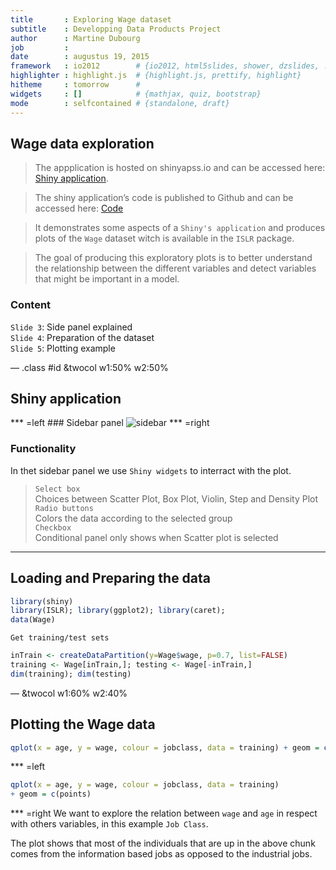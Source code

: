 ```yaml
---
title       : Exploring Wage dataset
subtitle    : Developping Data Products Project 
author      : Martine Dubourg
job         : 
date        : augustus 19, 2015
framework   : io2012        # {io2012, html5slides, shower, dzslides, ...}
highlighter : highlight.js  # {highlight.js, prettify, highlight}
hitheme     : tomorrow      # 
widgets     : []            # {mathjax, quiz, bootstrap}
mode        : selfcontained # {standalone, draft}
---
```


## Wage data exploration

>  The appplication is hosted on shinyapss.io and can be accessed here: [Shiny application](https://denitram.shinyapps.io/shiny_test).  

>  The shiny application's code is published to Github and can be accessed here: [Code](https://github.com/denitram/wage_shiny_app.git)


>  It demonstrates some aspects of a `Shiny's application` and produces plots of the `Wage` dataset witch is available in the `ISLR` package.  

>  The goal of producing this exploratory plots is to better understand the relationship between the different variables and detect variables that might be important in a model.

### Content

`Slide 3`: Side panel explained  
`Slide 4`: Preparation of the dataset  
`Slide 5`: Plotting example  

--- .class #id &twocol w1:50% w2:50%

## Shiny application

*** =left
### Sidebar panel
![sidebar](./assets/img/sidebar.png)
*** =right

### Functionality
In thet sidebar panel we use `Shiny widgets` to interract with the plot. 

>  `Select box`  
   Choices between Scatter Plot, Box Plot, Violin, Step and Density Plot  
>  `Radio buttons`  
   Colors the data according to the selected group  
>  `Checkbox`  
   Conditional panel only shows when Scatter plot is selected 

--- 

## Loading and Preparing the data

```r
library(shiny)
library(ISLR); library(ggplot2); library(caret);
data(Wage)
```

`Get training/test sets`  
```r
inTrain <- createDataPartition(y=Wage$wage, p=0.7, list=FALSE)
training <- Wage[inTrain,]; testing <- Wage[-inTrain,]
dim(training); dim(testing)
```

--- &twocol w1:60% w2:40%

## Plotting the Wage data

```r
qplot(x = age, y = wage, colour = jobclass, data = training) + geom = c(points) 
```

*** =left
```r
qplot(x = age, y = wage, colour = jobclass, data = training) 
+ geom = c(points) 
```

*** =right
We want to explore the relation between `wage` and `age` in respect with others variables, in this example `Job Class`.  

The plot shows that most of the individuals that are up
in the above chunk comes from the information
based jobs as opposed to the industrial jobs.



